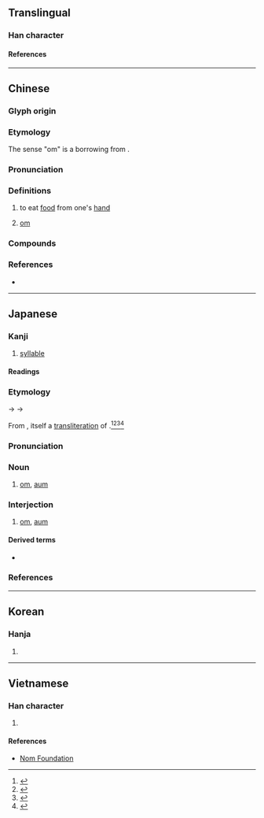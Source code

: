 {{character info/new}}
==Translingual==

===Han character===
{{Han char|rn=30|rad=口|as=08|sn=11|four=64016|canj=RKLU|ids=⿰口奄}}

====References====
{{Han ref|kx=0193.270|dkj=03770|dj=0414.060|hdz=10638.140|uh=5535}}

----

==Chinese==
{{zh-forms}}

===Glyph origin===
{{Han etym}}

===Etymology===
The sense "om" is a borrowing from {{bor|zh|sa|ओम्}}.

===Pronunciation===
{{zh-pron
|m=ǎn
|c=am2
|mc=y
|oc=y
|cat=
}}

===Definitions===
{{zh-hanzi}}

# to eat [[food]] from one's [[hand]]
# {{lb|zh|Buddhism}} [[om]]

===Compounds===
{{zh-der|唵噆|唵嘛呢叭咪吽}}

===References===
* {{R:yue:mfccd}}

----

==Japanese==

===Kanji===
{{ja-kanji|grade=|rs=口08}}

# [[syllable]]

====Readings====
{{rfv-pronunciation|ja}}
{{ja-readings
|goon=おん<おん<おむ
|kanon=あん<あん<あむ
|kun=ふく-む
}}

===Etymology===
{{ja-kanjitab|おん|yomi=on}}
{{IPAfont|*/om/}} → {{IPAchar|/omu/}} → {{IPAchar|/oɴ/}}

From {{bor|ja|ltc|sort=おん|-}} {{ltc-l|唵}}, itself a [[transliteration]] of {{bor|ja|sa|sort=おん|ओम्}}.<ref name="NP">{{R:Nipponica}}</ref><ref name="DJS">{{R:Daijisen}}</ref><ref>{{R:Sekai Dai Hyakka Jiten}}</ref><ref name="DJR">{{R:Daijirin}}</ref>

===Pronunciation===
{{ja-pron|おん|y=goon}}

===Noun===
{{ja-noun|おん|オン}}

# {{lb|ja|Buddhism|sort=おん}} [[om]], [[aum]]
#: {{synonyms|ja|オーム|tr=ōmu}}

===Interjection===
{{ja-pos|interjection|おん|オン}}

# {{lb|ja|Buddhism|sort=おん}} [[om]], [[aum]]
#: {{synonyms|ja|オーム|tr=ōmu}}

====Derived terms====
* {{ja-r|唵 阿毘羅%吽欠|おん あびら%うんけん}}

===References===
<references/>

----

==Korean==

===Hanja===
{{ko-hanja|hangeul=[[암]], [[옴]]|rv=am, om|mr=am, om}}

# {{defn|lang=ko|sort=口08}}

----

==Vietnamese==

===Han character===
{{vi-hantu|rs=口08|[[úm]], [[ướm]]}}

# {{defn|lang=vi|sort=口08}}

====References====
* [http://nomfoundation.org/common/nom_details.php?codepoint=5535 Nom Foundation]